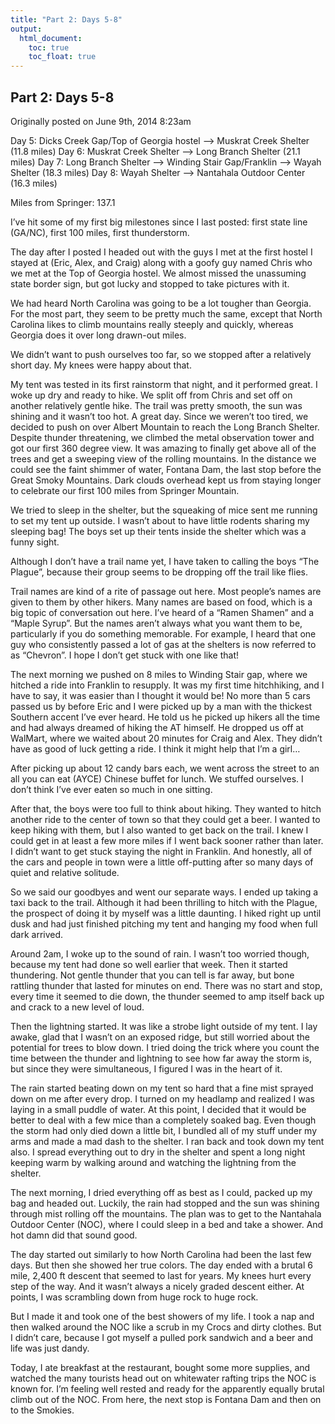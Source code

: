 ```yaml
---
title: "Part 2: Days 5-8"
output:
  html_document:
    toc: true
    toc_float: true
---
```


## Part 2: Days 5-8

Originally posted on June 9th, 2014 8:23am

Day 5: Dicks Creek Gap/Top of Georgia hostel –> Muskrat Creek Shelter (11.8 miles)
Day 6: Muskrat Creek Shelter –> Long Branch Shelter (21.1 miles)
Day 7: Long Branch Shelter –> Winding Stair Gap/Franklin –> Wayah Shelter (18.3 miles)
Day 8: Wayah Shelter –> Nantahala Outdoor Center (16.3 miles)

Miles from Springer: 137.1

I’ve hit some of my first big milestones since I last posted: first state line (GA/NC), first 100 miles, first thunderstorm. 

The day after I posted I headed out with the guys I met at the first hostel I stayed at (Eric, Alex, and Craig) along with a goofy guy named Chris who we met at the Top of Georgia hostel. We almost missed the unassuming state border sign, but got lucky and stopped to take pictures with it. 

We had heard North Carolina was going to be a lot tougher than Georgia. For the most part, they seem to be pretty much the same, except that North Carolina likes to climb mountains really steeply and quickly, whereas Georgia does it over long drawn-out miles. 

We didn’t want to push ourselves too far, so we stopped after a relatively short day. My knees were happy about that.

My tent was tested in its first rainstorm that night, and it performed great. I woke up dry and ready to hike. We split off from Chris and set off on another relatively gentle hike. The trail was pretty smooth, the sun was shining and it wasn’t too hot. A great day. Since we weren’t too tired, we decided to push on over Albert Mountain to reach the Long Branch Shelter. Despite thunder threatening, we climbed the metal observation tower and got our first 360 degree view. It was amazing to finally get above all of the trees and get a sweeping view of the rolling mountains. In the distance we could see the faint shimmer of water, Fontana Dam, the last stop before the Great Smoky Mountains. Dark clouds overhead kept us from staying longer to celebrate our first 100 miles from Springer Mountain.

We tried to sleep in the shelter, but the squeaking of mice sent me running to set my tent up outside. I wasn’t about to have little rodents sharing my sleeping bag! The boys set up their tents inside the shelter which was a funny sight. 

Although I don’t have a trail name yet, I have taken to calling the boys “The Plague”, because their group seems to be dropping off the trail like flies.

Trail names are kind of a rite of passage out here. Most people’s names are given to them by other hikers. Many names are based on food, which is a big topic of conversation out here. I’ve heard of a “Ramen Shamen” and a “Maple Syrup”. But the names aren’t always what you want them to be, particularly if you do something memorable. For example, I heard that one guy who consistently passed a lot of gas at the shelters is now referred to as “Chevron”. I hope I don’t get stuck with one like that!

The next morning we pushed on 8 miles to Winding Stair gap, where we hitched a ride into Franklin to resupply. It was my first time hitchhiking, and I have to say, it was easier than I thought it would be! No more than 5 cars passed us by before Eric and I were picked up by a man with the thickest Southern accent I’ve ever heard. He told us he picked up hikers all the time and had always dreamed of hiking the AT himself. He dropped us off at WalMart, where we waited about 20 minutes for Craig and Alex. They didn’t have as good of luck getting a ride. I think it might help that I’m a girl…

After picking up about 12 candy bars each,  we went across the street to an all you can eat (AYCE) Chinese buffet for lunch. We  stuffed ourselves. I don’t think I’ve ever eaten so much in one sitting.

After that, the boys were too full to think about hiking. They wanted to hitch another ride to the center of town so that they could get a beer. I wanted to keep hiking with them, but I also wanted to get back on the trail. I knew I could get in at least a few more miles if I   went back sooner rather than later. I didn’t want to get stuck staying the night in Franklin. And honestly, all of the cars and people in town were a little off-putting after so many days of quiet and relative solitude. 

So we said our goodbyes and went our separate ways. I ended up taking a taxi back to the trail. Although it had been  thrilling to hitch with the Plague, the prospect of doing it by myself was a little daunting. I hiked right up until dusk and had just finished pitching my tent and hanging my food when full dark arrived.

Around 2am, I woke up to the sound of rain. I wasn’t too worried though, because my tent had done so well earlier that week. Then it started thundering. Not gentle thunder that you can tell is far away, but bone rattling thunder that lasted for minutes on end. There was no start and stop, every time it seemed to die down, the thunder seemed to amp itself back up and crack to a new level of loud. 

Then the lightning started. It was like a strobe light outside of my tent. I lay awake, glad that I wasn’t on an exposed ridge, but still worried about the potential for trees to blow down. I tried doing the trick where you count the time between the thunder and lightning to see how far away the storm is, but since they were simultaneous, I figured I was in the heart of it.

The rain started beating down on my tent so hard that a fine mist sprayed down on me after every drop. I turned on my headlamp and realized I was laying in a small puddle of water. At this point, I decided that it would be better to deal with a few mice than a completely soaked bag. Even though the storm had only died down a little bit, I bundled all of my stuff under my arms and made a mad dash to the shelter. I ran back and took down my tent also. I spread everything out to dry in the shelter and spent a long night keeping warm by walking around and watching the lightning from the shelter.

The next morning, I dried everything off as best as I could, packed up my bag and headed out. Luckily, the rain had stopped and the sun was shining through mist rolling off the mountains. The plan was to get to the Nantahala Outdoor Center (NOC), where I could sleep in a bed and take a shower. And hot damn did that sound good. 

The day started out similarly to how North Carolina had been the last few days. But then she showed her true colors. The day ended with a brutal 6 mile, 2,400 ft descent that seemed to last for years. My knees hurt every step of the way. And it wasn’t always a nicely graded descent either. At points, I was scrambling down from huge rock to huge rock.

But I made it and took one of the best showers of my life. I took a nap and then walked around the NOC like a scrub in my Crocs and dirty clothes. But I didn’t care, because I got myself a pulled pork sandwich and a beer and life was just dandy.

Today, I ate breakfast at the restaurant, bought some more supplies, and watched the many tourists head out on whitewater rafting trips the NOC is known for. I’m feeling well rested and ready for the apparently equally brutal climb out of the NOC. From here, the next stop is Fontana Dam and then on to the Smokies.

